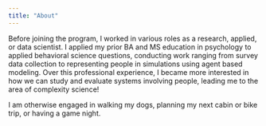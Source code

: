 ```yaml
---
title: "About"
---
```



Before joining the program, I worked in various roles as a research, applied, or data scientist.
I applied my prior BA and MS education in psychology to applied behavioral science questions,
conducting work ranging from survey data collection to representing people in simulations
using agent based modeling. Over this professional experience, I became more interested in how
we can study and evaluate systems involving people, leading me to the area of complexity science!


I am otherwise engaged in walking my dogs, planning my next cabin or bike trip, or having a game night.



